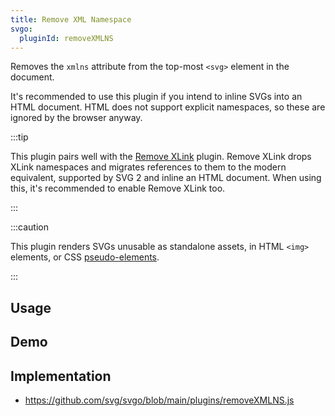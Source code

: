 ```yaml
---
title: Remove XML Namespace
svgo:
  pluginId: removeXMLNS
---
```


Removes the `xmlns` attribute from the top-most `<svg>` element in the document.

It's recommended to use this plugin if you intend to inline SVGs into an HTML document. HTML does not support explicit namespaces, so these are ignored by the browser anyway.

:::tip

This plugin pairs well with the [Remove XLink](/docs/plugins/remove-xlink/) plugin. Remove XLink drops XLink namespaces and migrates references to them to the modern equivalent, supported by SVG 2 and inline an HTML document. When using this, it's recommended to enable Remove XLink too.

:::

:::caution

This plugin renders SVGs unusable as standalone assets, in HTML `<img>` elements, or CSS [pseudo-elements](https://developer.mozilla.org/docs/Web/CSS/CSS_pseudo-elements).

:::

## Usage

<PluginUsage/>

## Demo

<PluginDemo/>

## Implementation

* https://github.com/svg/svgo/blob/main/plugins/removeXMLNS.js
